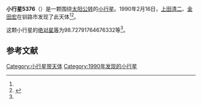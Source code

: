 {{Infobox planet
| bgcolour = #FFFFC0
| name = 5376
| symbol = 
| image = 
| caption = 
| discovery = yes
| discovery_ref = 
| discoverer = [[上田清二|上田清二]]、[[金田宏|金田宏]]
| discovery_site = [[钏路市|钏路市]] 
| discovered = 1990年2月16日
| designations = yes
| mp_name = 
| named_after = 
| alt_names = 1990 DD/ 1971 BB / 1975 FZ / 1988 QX
| mp_category = [[主带小行星|主带小行星]]
| orbit_ref = <ref name="a">[http://ssd.jpl.nasa.gov/sbdb.cgi?sstr=5376 5376] {{Wayback|url=http://ssd.jpl.nasa.gov/sbdb.cgi?sstr=5376 |date=20201124020524 }}，小行星數據庫瀏覽器（JPL Small-Body Database Browser）－[[美国国家航空航天局|美国国家航空航天局]]喷气推进实验室</ref>
| epoch = 2456400.5 (2013年4月18日更新)
| aphelion = {{convert|2.837543932748475|AU|km|3|abbr=on|lk=out}}
| perihelion = {{convert|1.989257353542375|AU|km|3|abbr=on}}
| semimajor = {{convert|2.413400643145425|AU|km|3|abbr=on}}
| eccentricity = 0.17574508
| period = 1369.438594 [[日|日]]<br />3.75[[儒略年|儒略年]]
| avg_speed = 
| inclination = 12.46634084957597
| asc_node = 332.3060402781431
| mean_anomaly = 
| arg_peri = 98.72791764676332
| satellites = 
| physical_characteristics = yes
| dimensions = 
| mass = 
| density = 
| surface_grav = 
| escape_velocity = 
| sidereal_day = 
| axial_tilt = 
| pole_ecliptic_lat = 
| pole_ecliptic_lon = 
| albedo = 
| temperatures= 
| temp_name1 = 
| mean_temp_1 = 
| max_temp_1 = 
| temp_name2 = 
| max_temp_2 = 
| spectral_type = 
| abs_magnitude = 98.72791764676332
}}

'''小行星5376'''（{{lang-en|5376}}）是一颗围绕[[太阳|太阳]][[公转|公转]]的[[小行星|小行星]]。1990年2月16日，[[上田清二|上田清二]]、[[金田宏|金田宏]]在钏路市发现了此天体<ref name="a" /><ref>{{cite news|title=小行星列表|url=http://cfa-www.harvard.edu/iau/lists/NumberedMPs.txt|accessdate=2013-07-08|newspaper=哈佛大学|archive-date=2008-05-17|archive-url=https://web.archive.org/web/20080517010638/http://cfa-www.harvard.edu/iau/lists/NumberedMPs.txt|dead-url=no}}</ref>。

这颗小行星的[[绝对星等|绝对星等]]为98.72791764676332等<ref name="a" />。

==参考文献==
{{reflist}}
{{Minor Planet Number|[[小行星5375|小行星5375]]|[[小行星5377|小行星5377]]}}

{{小天体}}

[[Category:小行星带天体|Category:小行星带天体]]
[[Category:1990年发现的小行星|Category:1990年发现的小行星]]

{{asteroid-stub}}